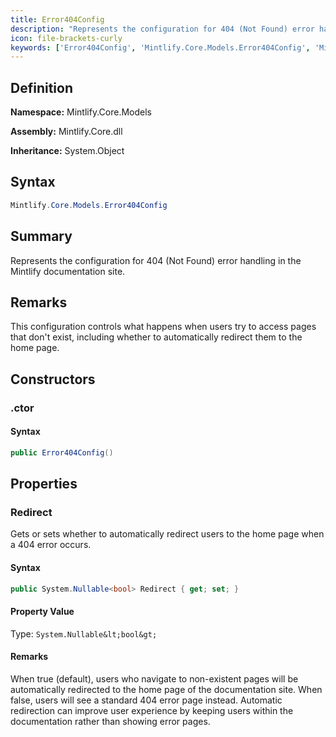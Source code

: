 ```yaml
---
title: Error404Config
description: "Represents the configuration for 404 (Not Found) error handling in the Mintlify documentation site."
icon: file-brackets-curly
keywords: ['Error404Config', 'Mintlify.Core.Models.Error404Config', 'Mintlify.Core.Models', 'class', 'System.Object']
---
```


## Definition

**Namespace:** Mintlify.Core.Models

**Assembly:** Mintlify.Core.dll

**Inheritance:** System.Object

## Syntax

```csharp
Mintlify.Core.Models.Error404Config
```

## Summary

Represents the configuration for 404 (Not Found) error handling in the Mintlify documentation site.

## Remarks

This configuration controls what happens when users try to access pages that don't exist,
            including whether to automatically redirect them to the home page.

## Constructors

### .ctor

#### Syntax

```csharp
public Error404Config()
```

## Properties

### Redirect

Gets or sets whether to automatically redirect users to the home page when a 404 error occurs.

#### Syntax

```csharp
public System.Nullable<bool> Redirect { get; set; }
```

#### Property Value

Type: `System.Nullable&lt;bool&gt;`

#### Remarks

When true (default), users who navigate to non-existent pages will be automatically
            redirected to the home page of the documentation site. When false, users will see
            a standard 404 error page instead. Automatic redirection can improve user experience
            by keeping users within the documentation rather than showing error pages.


